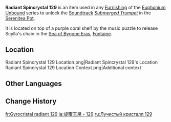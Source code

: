 {{Item Infobox
|id          = 141229
|image       = Item Radiant Spincrystal.png
|type        = Adventure Items
|group       = Radiant Spincrystals
|group2      = Fontaine Spincrystals
|quality     = 4
|invCategory = Precious Items
|description = This wondrous crystal contains a certain rhythm, like something beautiful woven from delicate silk. These items can be found throughout the mainland or from merchants who collect curios. The tune held within this crystal can be revivified in your Serenitea Pot using either "[[Euphonium Unbound: Winding]]" or "[[Euphonium Unbound: Soaring]]." The tune contained within this [[Radiant Spincrystal]] is "[[Submerged Trumpet]]."
|source1     = [[Hortus Euergetis]]
|track       = Submerged Trumpet
}}
'''Radiant Spincrystal 129''' is an item used in any [[Furnishing]] of the [[Euphonium Unbound]] series to unlock the [[Soundtrack]] ''[[Submerged Trumpet]]'' in the [[Serenitea Pot]].

It is located on top of a purple coral shelf by the music puzzle to release Scylla's chain in the [[Sea of Bygone Eras]], [[Fontaine]]. 

==Location==
<gallery>
Radiant Spincrystal 129 Location.png|Radiant Spincrystal 129's Location
Radiant Spincrystal 129 Location Context.png|Additional context
</gallery>

==Other Languages==
{{Other Languages|default_hidden=1
|en      = Radiant Spincrystal 129
|zhs     = 旋曜玉帛・其一百二十九
|zhs_rm  = 
|zht     = 旋曜玉帛・其一百二十九
|zht_rm  = 
|ja      = 旋曜玉帛・129
|ja_rm   = Sen'you Gyokuhaku - Hyakunijuukyuu
|ko      = 빛나는 결정・129
|ko_rm   = 
|es      = Girocristal radiante (129)
|fr      = Gyrocristal radiant 129
|ru      = Лучистый кристалл 129
|th      = Radiant Spincrystal 129
|vi      = Ngọc Thạch Âm Vang 129
|de      = Strahlender Drehkristall CXXIX
|id      = Radiant Spincrystal 129
|pt      = Cristal Rodopiante Radiante 129
|tr      = Parlak Burgu Kristal 129
|it      = Voltacristallo radioso 129
}}

==Change History==
{{Change History|4.6}}

[[fr:Gyrocristal radiant 129]]
[[ja:旋曜玉帛・129]]
[[ru:Лучистый кристалл 129]]